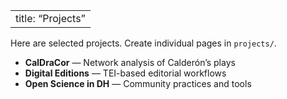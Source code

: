 
---
title: "Projects"
---

Here are selected projects. Create individual pages in `projects/`.

- **CalDraCor** — Network analysis of Calderón's plays
- **Digital Editions** — TEI-based editorial workflows
- **Open Science in DH** — Community practices and tools
